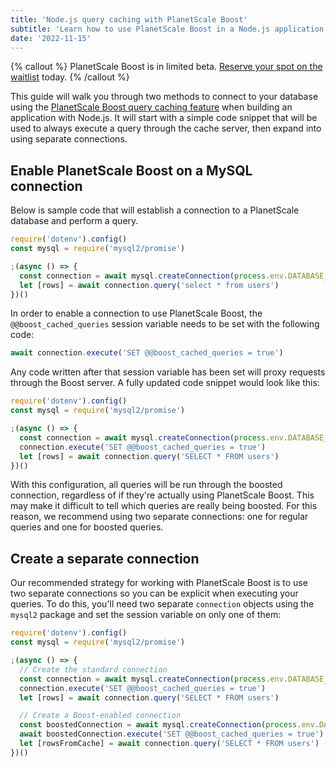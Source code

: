```yaml
---
title: 'Node.js query caching with PlanetScale Boost'
subtitle: 'Learn how to use PlanetScale Boost in a Node.js application.'
date: '2022-11-15'
---
```


{% callout %}
PlanetScale Boost is in limited beta. [Reserve your spot on the waitlist](https://planetscale.com/features/boost) today.
{% /callout %}

This guide will walk you through two methods to connect to your database using the [PlanetScale Boost query caching feature](/docs/concepts/query-caching-with-planetscale-boost) when building an application with Node.js. It will start with a simple code snippet that will be used to always execute a query through the cache server, then expand into using separate connections.

## Enable PlanetScale Boost on a MySQL connection

Below is sample code that will establish a connection to a PlanetScale database and perform a query.

```js
require('dotenv').config()
const mysql = require('mysql2/promise')

;(async () => {
  const connection = await mysql.createConnection(process.env.DATABASE_URL)
  let [rows] = await connection.query('select * from users')
})()
```

In order to enable a connection to use PlanetScale Boost, the `@@boost_cached_queries` session variable needs to be set with the following code:

```js
await connection.execute('SET @@boost_cached_queries = true')
```

Any code written after that session variable has been set will proxy requests through the Boost server. A fully updated code snippet would look like this:

```js
require('dotenv').config()
const mysql = require('mysql2/promise')

;(async () => {
  const connection = await mysql.createConnection(process.env.DATABASE_URL)
  connection.execute('SET @@boost_cached_queries = true')
  let [rows] = await connection.query('SELECT * FROM users')
})()
```

With this configuration, all queries will be run through the boosted connection, regardless of if they're actually using PlanetScale Boost. This may make it difficult to tell which queries are really being boosted. For this reason, we recommend using two separate connections: one for regular queries and one for boosted queries.

## Create a separate connection

Our recommended strategy for working with PlanetScale Boost is to use two separate connections so you can be explicit when executing your queries. To do this, you'll need two separate `connection` objects using the `mysql2` package and set the session variable on only one of them:

```js
require('dotenv').config()
const mysql = require('mysql2/promise')

;(async () => {
  // Create the standard connection
  const connection = await mysql.createConnection(process.env.DATABASE_URL)
  connection.execute('SET @@boost_cached_queries = true')
  let [rows] = await connection.query('SELECT * FROM users')

  // Create a Boost-enabled connection
  const boostedConnection = await mysql.createConnection(process.env.DATABASE_URL)
  await boostedConnection.execute('SET @@boost_cached_queries = true')
  let [rowsFromCache] = await connection.query('SELECT * FROM users')
})()
```
